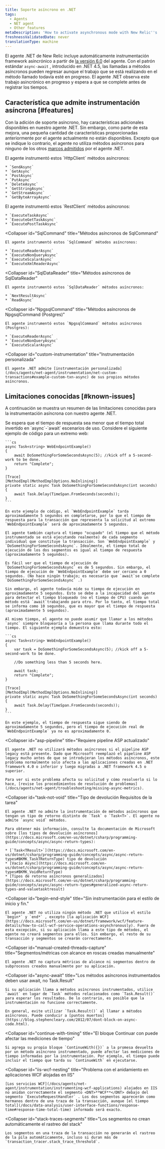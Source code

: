 ```yaml
---
title: Soporte asíncrono en .NET
tags:
  - Agents
  - NET agent
  - Other features
metaDescription: 'How to activate asynchronous mode with New Relic''s .NET agent, plus a summary of new, disabled, or unavailable features when async mode is active.'
freshnessValidatedDate: never
translationType: machine
---
```


El agente .NET de New Relic incluye automáticamente instrumentación framework asincrónico a partir de [la versión 6.0](/docs/release-notes/agent-release-notes/net-release-notes) del agente. Con el patrón estándar `async-await` , introducido en .NET 4.5, las llamadas a métodos asíncronos pueden regresar aunque el trabajo que se está realizando en el método llamado todavía esté en progreso. El agente .NET observa este trabajo asincrónico en progreso y espera a que se complete antes de registrar los tiempos.

## Característica que admite instrumentación asíncrona [#features]

Con la adición de soporte asíncrono, hay características adicionales disponibles en nuestro agente .NET. Sin embargo, como parte de esta mejora, una pequeña cantidad de características proporcionadas anteriormente por el agente actualmente no están disponibles. Excepto que se indique lo contrario, el agente no utiliza métodos asíncronos para ninguno de los otros [marcos admitidos](/docs/agents/net-agent/getting-started/compatibility-requirements-net-agent) por el agente .NET.

<CollapserGroup>
  <Collapser
    id="HttpClient"
    title="Métodos asíncronos de HttpClient"
  >
    El agente instrumentó estos `HttpClient` métodos asíncronos:

    * `SendAsync`
    * `GetAsync`
    * `PostAsync`
    * `PutAsync`
    * `DeleteAsync`
    * `GetStringAsync`
    * `GetStreamAsync`
    * `GetByteArrayAsync`
  </Collapser>

  <Collapser title="Métodos asíncronos de RestClient">
    El agente instrumentó estos `RestClient` métodos asíncronos:

    * `ExecuteTaskAsync`
    * `ExecuteGetTaskAsync`
    * `ExecutePostTaskAsync`
  </Collapser>

  <Collapser
    id="SqlCommand"
    title="Métodos asíncronos de SqlCommand"
  >
    El agente instrumentó estos `SqlCommand` métodos asíncronos:

    * `ExecuteReaderAsync`
    * `ExecuteNonQueryAsync`
    * `ExecuteScalarAsync`
    * `ExecuteXmlReaderAsync`
  </Collapser>

  <Collapser
    id="SqlDataReader"
    title="Métodos asíncronos de SqlDataReader"
  >
    El agente instrumentó estos `SqlDataReader` métodos asíncronos:

    * `NextResultAsync`
    * `ReadAsync`
  </Collapser>

  <Collapser
    id="NpgsqlCommand"
    title="Métodos asíncronos de NpgsqlCommand (Postgres)"
  >
    El agente instrumentó estos `NpgsqlCommand` métodos asíncronos (Postgres):

    * `ExecuteReaderAsync`
    * `ExecuteNonQueryAsync`
    * `ExecuteScalarAsync`
  </Collapser>

  <Collapser
    id="custom-instrumentation"
    title="Instrumentación personalizada"
  >
    El agente .NET admite [instrumentación personalizada](/docs/agents/net-agent/instrumentation/net-custom-transactions#example-custom-txn-async) de sus propios métodos asíncronos.
  </Collapser>
</CollapserGroup>

## Limitaciones conocidas [#known-issues]

A continuación se muestra un resumen de las limitaciones conocidas para la instrumentación asíncrona con nuestro agente .NET.

<CollapserGroup>
  <Collapser
    id="response-time1"
    title="El tiempo de respuesta es menor que el tiempo total."
  >
    Se espera que el tiempo de respuesta sea menor que el tiempo total invertido en `async`-`await` escenarios de uso. Considere el siguiente ejemplo de código para un extremo web:

    ```cs
    async Task<string> WebEndpointExample() 
    {
        await DoSomethingForSomeSecondsAsync(5); //kick off a 5-second-work to be done.
        return "Complete";
    }

    [Trace]
    [MethodImpl(MethodImplOptions.NoInlining)]
    private static async Task DoSomethingForSomeSecondsAsync(int seconds)
    {
        await Task.Delay(TimeSpan.FromSeconds(seconds));
    }
    ```

    En este ejemplo de código, el `WebEndpointExample` tarda aproximadamente 5 segundos en completarse, por lo que el tiempo de respuesta para la transacción que representa la solicitud al extremo `WebEndpointExample` será de aproximadamente 5 segundos.

    El agente también captura el tiempo "ocupado" (el tiempo que el método instrumentado se está ejecutando realmente) de cada segmento individual que constituye la transacción. Son `WebEndpointExample` y `DoSomethingForSomeSecondsAsync`. Idealmente, el tiempo total de ejecución de los dos segmentos es igual al tiempo de respuesta (aproximadamente 5 segundos).

    Es fácil ver que el tiempo de ejecución de `DoSomethingForSomeSecondsAsync` es de 5 segundos. Sin embargo, el tiempo de ejecución de `WebEndpointExample` debe ser cercano a 0 segundos. (No hace ningún trabajo; es necesario que `await`se complete `DoSomethingForSomeSecondsAsync` .)

    Sin embargo, el agente todavía mide su tiempo de ejecución en aproximadamente 5 segundos. Esto se debe a la incapacidad del agente para detectar el tiempo bloqueado (no el tiempo de CPU) cuando un método está `await`trabajando para otro. Por lo tanto, el tiempo total se informa como 10 segundos, que es mayor que el tiempo de respuesta (aproximadamente 5 segundos).

    Al mismo tiempo, el agente no puede asumir que llamar a los métodos `async` siempre bloquearía a la persona que llama durante todo el tiempo. El siguiente ejemplo demuestra esto:

    ```cs
    async Task<string> WebEndpointExample()
    {
        var task = DoSomethingForSomeSecondsAsync(5); //kick off a 5-second-work to be done.

        //Do something less than 5 seconds here.

        await task;
        return "Complete";
    }

    [Trace]
    [MethodImpl(MethodImplOptions.NoInlining)]
    private static async Task DoSomethingForSomeSecondsAsync(int seconds)
    {
        await Task.Delay(TimeSpan.FromSeconds(seconds));
    }
    ```

    En este ejemplo, el tiempo de respuesta sigue siendo de aproximadamente 5 segundos, pero el tiempo de ejecución real de `WebEndpointExample` ya no es aproximadamente 0.
  </Collapser>

  <Collapser
    id="asp-pipeline"
    title="Requiere pipeline ASP actualizado"
  >
    El agente .NET no utilizará métodos asíncronos si el pipeline ASP legacy está presente. Dado que Microsoft reemplazó el pipeline ASP legacy mucho antes de que se introdujeran los métodos asíncronos, este problema normalmente solo afecta a las aplicaciones creadas en .NET framework 4.0 o inferior y luego migradas a .NET framework 4.5 o superior.

    Para ver si este problema afecta su solicitud y cómo resolverlo si lo hace, [revise los procedimientos de resolución de problemas](/docs/agents/net-agent/troubleshooting/missing-async-metrics).
  </Collapser>

  <Collapser
    id="task-not-void"
    title="Tipo de devolución Requisitos de la tarea"
  >
    El agente .NET no admite la instrumentación de métodos asíncronos que tengan un tipo de retorno distinto de `Task` o `Task<T>`. El agente no admite `async void` métodos.

    Para obtener más información, consulte la documentación de Microsoft sobre [los tipos de devolución asíncronos](https://docs.microsoft.com/en-us/dotnet/csharp/programming-guide/concepts/async/async-return-types):

    * [`Task<TResult>`](https://docs.microsoft.com/en-us/dotnet/csharp/programming-guide/concepts/async/async-return-types#BKMK_TaskTReturnType) tipo de devolución
    * [Vacío Async](https://docs.microsoft.com/en-us/dotnet/csharp/programming-guide/concepts/async/async-return-types#BKMK_VoidReturnType)
    * [Tipos de retorno asíncronos generalizados](https://docs.microsoft.com/en-us/dotnet/csharp/programming-guide/concepts/async/async-return-types#generalized-async-return-types-and-valuetasktresult)
  </Collapser>

  <Collapser
    id="begin-end-style"
    title="Sin instrumentación para el estilo de inicio y fin."
  >
    El agente .NET no utiliza ningún método .NET que utilice el estilo `begin*` y `end*` , excepto [la aplicación WCF](https://docs.microsoft.com/en-us/dotnet/framework/wcf/feature-details/how-to-call-wcf-service-operations-asynchronously). Fuera de esta excepción, si su aplicación llama a este tipo de métodos, el agente no creará segmentos para ellos. Sin embargo, el resto de su transacción y segmentos se crearán correctamente.
  </Collapser>

  <Collapser
    id="manual-created-threads-capture"
    title="Segmentos/métricas con alcance en roscas creadas manualmente"
  >
    El agente .NET no captura métricas de alcance ni segmentos dentro de subprocesos creados manualmente por su aplicación.
  </Collapser>

  <Collapser
    id="async-await"
    title="Los métodos asíncronos instrumentados deben usar await, no Task.Result"
  >
    Si su aplicación llama a métodos asíncronos instrumentados, utilice `await` en lugar de `Task` métodos relacionados como `Task.Result()` para esperar los resultados. De lo contrario, es posible que la instrumentación no funcione correctamente.

    En general, evite utilizar `Task.Result()` al llamar a métodos asíncronos. Puede conducir a [puntos muertos](https://blog.stephencleary.com/2012/07/dont-block-on-async-code.html).
  </Collapser>

  <Collapser
    id="continue-with-timing"
    title="El bloque Continuar con puede afectar las mediciones de tiempo"
  >
    Si agrega su propio bloque `ContinueWith({})` a la promesa devuelta por un método asíncrono instrumentado, puede afectar las mediciones de tiempo informadas por la instrumentación. Por ejemplo, el tiempo puede incluir el tiempo que tarda su `ContinueWith` en ejecutarse.
  </Collapser>

  <Collapser
    id="iis-wcf-nesting"
    title="Problema con el anidamiento en aplicaciones WCF alojadas en IIS"
  >
    [Los servicios WCF](/docs/agents/net-agent/instrumentation/instrumenting-wcf-applications) alojados en IIS no anidan correctamente el segmento <DNT>**WCF**</DNT> debajo del segmento `ExecuteRequestHandler` . Los dos segmentos aparecerán como hermanos dentro de una traza de la transacción, aunque [el tiempo total](/docs/data-analysis/user-interface-functions/response-time#response-time-total-time) informado será exacto.
  </Collapser>

  <Collapser
    id="stack-traces-segments"
    title="Los segmentos no crean automáticamente el rastreo del stack"
  >
    Los segmentos en una traza de la transacción no generarán el rastreo de la pila automáticamente, incluso si duran más de `transaction_tracer.stack_trace_threshold`.
  </Collapser>
</CollapserGroup>
